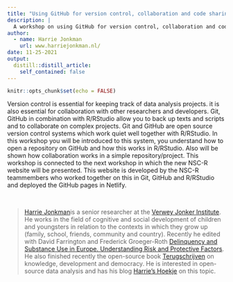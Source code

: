 ```yaml
---
title: "Using GitHub for version control, collaboration and code sharing."
description: |
  A workshop on using GitHub for version control, collaboration and code sharing.
author: 
  - name: Harrie Jonkman
    url: www.harriejonkman.nl/
date: 11-25-2021
output:
  distill::distill_article:
    self_contained: false
---
```



```r
knitr::opts_chunk$set(echo = FALSE)
```

Version control is essential for keeping track of data analysis projects. it is also essential for collaboration with other researchers and developers. Git, GitHub in combination with R/RStudio allow you to back up texts and scripts and to collaborate on complex projects. Git and GitHub are open source version control systems which work quiet well together with R/RStudio. In this workshop you will be introduced to this system, you understand how to open a repository on GitHub and how this works in R/RStudio. Also will be shown how collaboration works in a simple repository/project. This workshop is connected to the next workshop in which the new NSC-R website will be presented. This website is developed by the NSC-R teammembers who worked together on this in Git, GitHub and R/RStudio and deployed the GitHub pages in Netlify.  

<br>


> [Harrie Jonkman](https://www.harriejonkman.nl)is a senior researcher at the [Verwey Jonker Institute](https://www.verwey-jonker.nl/). He works in the field of cognitive and social development of children and youngsters in relation to the contexts in which they grow up (family, school, friends, community and country). Recently he edited with David Farrington and Frederick Groeger-Roth [Delinquency and Substance Use in Europe. Understanding Risk and Protective Factors](https://link.springer.com/book/10.1007/978-3-030-58442-9). He also finished recently the open-source book [Terugschrijven](http://www.harriejonkman.nl/wp-content/uploads/2021/05/Terugschrijven_def.pdf) on knowledge, development and democracy. He is interested in open-source data analysis and has his blog [Harrie's Hoekje](http://www.harriejonkman.nl/HarriesHoekje/) on this topic.



